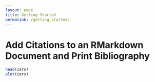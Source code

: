 ---
layout: page
title: Getting Started
permalink: /getting_started/
---
Add Citations to an RMarkdown Document and Print Bibliography
========================================================

```{r fig.width=7, fig.height=6}
head(cars)
plot(cars)
```
